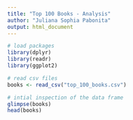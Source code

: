 ```yaml
---
title: "Top 100 Books - Analysis"
author: "Juliana Sophia Pabonita"
output: html_document
---
```


```r
# load packages
library(dplyr)
library(readr)
library(ggplot2)
```

```r
# read csv files
books <- read_csv("top_100_books.csv")

# intial inspection of the data frame
glimpse(books)
head(books)
```